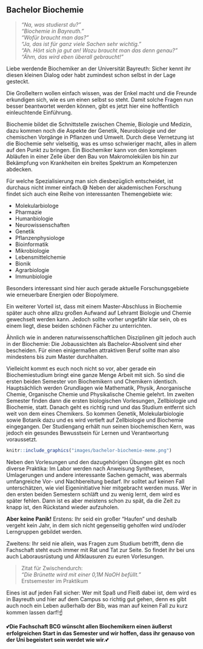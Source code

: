 ## Bachelor Biochemie {#bachelor-biochemie}

> *"Na, was studierst du?"<br>
> "Biochemie in Bayreuth."<br>
> "Wofür braucht man das?"<br>
> "Ja, das ist für ganz viele Sachen sehr wichtig."<br>
> "Ah. Hört sich ja gut an! Wozu braucht man das denn genau?"<br>
> "Ähm, das wird eben überall gebraucht!"*

Liebe werdende Biochemiker an der Universität Bayreuth: Sicher kennt ihr diesen kleinen Dialog oder habt zumindest schon selbst in der Lage gesteckt.

Die Großeltern wollen einfach wissen, was der Enkel macht und die Freunde erkundigen sich, wie es um einen selbst so steht. Damit solche Fragen nun besser beantwortet werden können,
gibt es jetzt hier eine hoffentlich einleuchtende Einführung.

Biochemie bildet die Schnittstelle zwischen Chemie, Biologie und Medizin, dazu kommen noch die Aspekte der Genetik,
Neurobiologie und der chemischen Vorgänge in Pflanzen und Umwelt. Durch diese Vernetzung ist die Biochemie sehr vielseitig, was es umso schwieriger macht, alles in allem auf den Punkt zu bringen.
Ein Biochemiker kann von den komplexen Abläufen in einer Zelle über den Bau von Makromolekülen bis hin zur Bekämpfung von Krankheiten ein breites Spektrum an Kompetenzen abdecken.

Für welche Spezialisierung man sich diesbezüglich entscheidet, ist durchaus nicht immer einfach.😅
Neben der akademischen Forschung findet sich auch eine Reihe von interessanten Themengebiete wie:

::: {#bachelor_chemie_topics}
- Molekularbiologe
- Pharmazie
- Humanbiologie
- Neurowissenschaften
- Genetik
- Pflanzenphysiologe
- Bioinformatik
- Mikrobiologie
- Lebensmittelchemie
- Bionik
- Agrarbiologie
- Immunbiologie
:::

Besonders interessant sind hier auch gerade aktuelle Forschungsgebiete wie erneuerbare Energien oder Biopolymere.

Ein weiterer Vorteil ist, dass mit einem Master-Abschluss in Biochemie später auch ohne allzu großen Aufwand auf Lehramt Biologie und Chemie gewechselt werden kann.
Jedoch sollte vorher ungefähr klar sein, ob es einem liegt, diese beiden schönen Fächer zu unterrichten.

Ähnlich wie in anderen naturwissenschaftlichen Disziplinen gilt jedoch auch in der Biochemie:
Die Jobaussichten als Bachelor-Absolvent sind eher bescheiden. Für einen einigermaßen attraktiven Beruf sollte man also mindestens bis zum Master durchhalten.

Vielleicht kommt es euch noch nicht so vor, aber gerade ein Biochemiestudium bringt eine ganze Menge Arbeit mit sich. So sind die ersten beiden Semester von Biochemikern und Chemikern identisch.
Hauptsächlich werden Grundlagen wie Mathematik, Physik, Anorganische Chemie, Organische Chemie und Physikalische Chemie gelehrt.
Im zweiten Semester finden dann die ersten biologischen Vorlesungen, Zellbiologie und Biochemie, statt. Danach geht es richtig rund und das Studium entfernt sich weit von dem eines Chemikers.
So kommen Genetik, Molekularbiologie sowie Botanik dazu und es wird vertieft auf Zellbiologie und Biochemie eingegangen.
Der Studiengang erhält nun seinen biochemischen Kern, was jedoch ein gesundes Bewusstsein für Lernen und Verantwortung voraussetzt.

```r
knitr::include_graphics("images/bachelor-biochemie-meme.png")
```

Neben den Vorlesungen und den dazugehörigen Übungen gibt es noch diverse Praktika: Im Labor werden nach Anweisung Synthesen, Umlagerungen und andere interessante Sachen gemacht,
was abermals umfangreiche Vor- und Nachbereitung bedarf. Ihr solltet auf keinen Fall unterschätzen, wie viel Eigeninitiative hier mitgebracht werden muss.
Wer in den ersten beiden Semestern schläft und zu wenig lernt, dem wird es später fehlen. Dann ist es aber meistens schon zu spät, da die Zeit zu knapp ist, den Rückstand wieder aufzuholen.

**Aber keine Panik!** Erstens: Ihr seid ein großer "Haufen" und deshalb vergeht kein Jahr, in dem sich nicht gegenseitig geholfen wird und/oder Lerngruppen gebildet werden.

Zweitens: Ihr seid nie allein, was Fragen zum Studium betrifft, denn die Fachschaft steht euch immer mit Rat und Tat zur Seite. So findet ihr bei uns auch Laborausrüstung und Altklausuren zu euren Vorlesungen.

> Zitat für Zwischendurch:<br>
> *"Die Brünette wird mit einer 0,1M NaOH befüllt."*<br>
> Erstsemester im Praktikum

Eines ist auf jeden Fall sicher: Wer mit Spaß und Fleiß dabei ist, dem wird es in Bayreuth und hier auf dem Campus so richtig gut gehen,
denn es gibt auch noch ein Leben außerhalb der Bib, was man auf keinen Fall zu kurz kommen lassen darf!☝️

💕**Die Fachschaft BCG wünscht allen Biochemikern einen äußerst erfolgreichen Start in das Semester und wir hoffen, dass ihr genauso von der Uni begeistert sein werdet wie wir.**💕